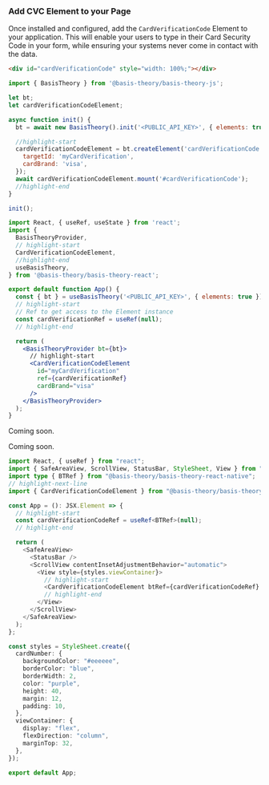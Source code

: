

### Add CVC Element to your Page

Once installed and configured, add the `CardVerificationCode` Element to your application. This will enable your users to type in their Card Security Code in your form, while ensuring your systems never come in contact with the data.


<Tabs className="bt-tabs" queryString="sdk">
  <TabItem value="javascript" label="JavaScript">

```html showLineNumbers title=index.html
<div id="cardVerificationCode" style="width: 100%;"></div>
```
```javascript showLineNumbers title=index.js
import { BasisTheory } from '@basis-theory/basis-theory-js';

let bt;
let cardVerificationCodeElement;

async function init() {
  bt = await new BasisTheory().init('<PUBLIC_API_KEY>', { elements: true });

  //highlight-start
  cardVerificationCodeElement = bt.createElement('cardVerificationCode', {
    targetId: 'myCardVerification',
    cardBrand: 'visa',
  });
  await cardVerificationCodeElement.mount('#cardVerificationCode');
  //highlight-end
}

init();
```
  </TabItem>
  <TabItem value="react" label="React">

```jsx showLineNumbers title=App.jsx
import React, { useRef, useState } from 'react';
import {
  BasisTheoryProvider,
  // highlight-start
  CardVerificationCodeElement,
  //highlight-end
  useBasisTheory,
} from '@basis-theory/basis-theory-react';

export default function App() {
  const { bt } = useBasisTheory('<PUBLIC_API_KEY>', { elements: true });
  // highlight-start
  // Ref to get access to the Element instance
  const cardVerificationRef = useRef(null);
  // highlight-end

  return (
    <BasisTheoryProvider bt={bt}>
      // highlight-start
      <CardVerificationCodeElement
        id="myCardVerification"
        ref={cardVerificationRef}
        cardBrand="visa"
      />
    </BasisTheoryProvider>
  );
}
```
  </TabItem>
  <TabItem value="ios" label="iOS">

Coming soon.

  </TabItem>
  <TabItem value="android" label="Android">

Coming soon.

  </TabItem>
   <TabItem value="react-native" label="React Native">

```typescript showLineNumbers title=App.tsx
import React, { useRef } from "react";
import { SafeAreaView, ScrollView, StatusBar, StyleSheet, View } from "react-native";
import type { BTRef } from "@basis-theory/basis-theory-react-native";
// highlight-next-line
import { CardVerificationCodeElement } from "@basis-theory/basis-theory-react-native";

const App = (): JSX.Element => {
  // highlight-start
  const cardVerificationCodeRef = useRef<BTRef>(null);
  // highlight-end

  return (
    <SafeAreaView>
      <StatusBar />
      <ScrollView contentInsetAdjustmentBehavior="automatic">
        <View style={styles.viewContainer}>
          // highlight-start
          <CardVerificationCodeElement btRef={cardVerificationCodeRef} placeholder="CVC" style={styles.elements} />
          // highlight-end
        </View>
      </ScrollView>
    </SafeAreaView>
  );
};

const styles = StyleSheet.create({
  cardNumber: {
    backgroundColor: "#eeeeee",
    borderColor: "blue",
    borderWidth: 2,
    color: "purple",
    height: 40,
    margin: 12,
    padding: 10,
  },
  viewContainer: {
    display: "flex",
    flexDirection: "column",
    marginTop: 32,
  },
});

export default App;
```

  </TabItem>
</Tabs>
